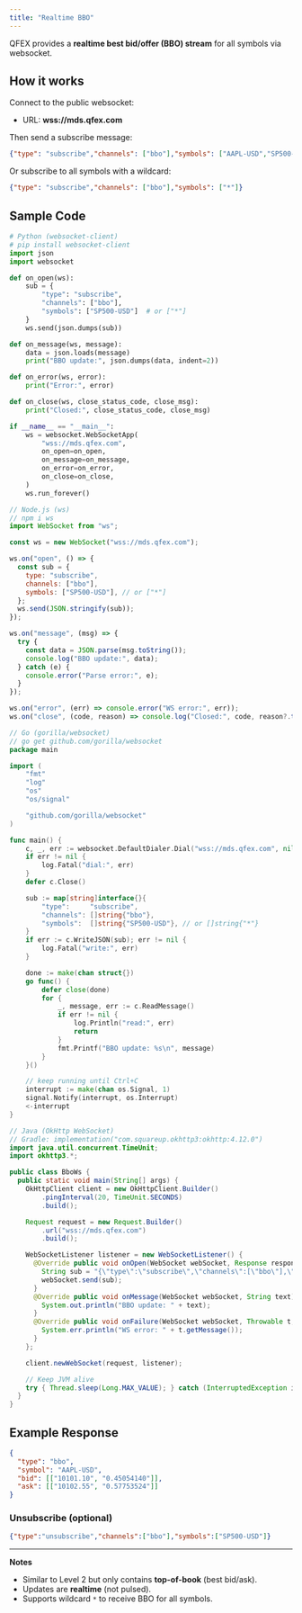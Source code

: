 ```yaml
---
title: "Realtime BBO"
---
```


QFEX provides a **realtime best bid/offer (BBO) stream** for all symbols via websocket.  

## How it works

Connect to the public websocket:

- URL: **wss://mds.qfex.com**

Then send a subscribe message:

```json
{"type": "subscribe","channels": ["bbo"],"symbols": ["AAPL-USD","SP500-USD"]}
```

Or subscribe to all symbols with a wildcard:

```json
{"type": "subscribe","channels": ["bbo"],"symbols": ["*"]}
```

## Sample Code

<CodeGroup>

```python python
# Python (websocket-client)
# pip install websocket-client
import json
import websocket

def on_open(ws):
    sub = {
        "type": "subscribe",
        "channels": ["bbo"],
        "symbols": ["SP500-USD"]  # or ["*"]
    }
    ws.send(json.dumps(sub))

def on_message(ws, message):
    data = json.loads(message)
    print("BBO update:", json.dumps(data, indent=2))

def on_error(ws, error):
    print("Error:", error)

def on_close(ws, close_status_code, close_msg):
    print("Closed:", close_status_code, close_msg)

if __name__ == "__main__":
    ws = websocket.WebSocketApp(
        "wss://mds.qfex.com",
        on_open=on_open,
        on_message=on_message,
        on_error=on_error,
        on_close=on_close,
    )
    ws.run_forever()
```

```javascript node
// Node.js (ws)
// npm i ws
import WebSocket from "ws";

const ws = new WebSocket("wss://mds.qfex.com");

ws.on("open", () => {
  const sub = {
    type: "subscribe",
    channels: ["bbo"],
    symbols: ["SP500-USD"], // or ["*"]
  };
  ws.send(JSON.stringify(sub));
});

ws.on("message", (msg) => {
  try {
    const data = JSON.parse(msg.toString());
    console.log("BBO update:", data);
  } catch (e) {
    console.error("Parse error:", e);
  }
});

ws.on("error", (err) => console.error("WS error:", err));
ws.on("close", (code, reason) => console.log("Closed:", code, reason?.toString()));
```

```go go
// Go (gorilla/websocket)
// go get github.com/gorilla/websocket
package main

import (
	"fmt"
	"log"
	"os"
	"os/signal"

	"github.com/gorilla/websocket"
)

func main() {
	c, _, err := websocket.DefaultDialer.Dial("wss://mds.qfex.com", nil)
	if err != nil {
		log.Fatal("dial:", err)
	}
	defer c.Close()

	sub := map[string]interface{}{
		"type":     "subscribe",
		"channels": []string{"bbo"},
		"symbols":  []string{"SP500-USD"}, // or []string{"*"}
	}
	if err := c.WriteJSON(sub); err != nil {
		log.Fatal("write:", err)
	}

	done := make(chan struct{})
	go func() {
		defer close(done)
		for {
			_, message, err := c.ReadMessage()
			if err != nil {
				log.Println("read:", err)
				return
			}
			fmt.Printf("BBO update: %s\n", message)
		}
	}()

	// keep running until Ctrl+C
	interrupt := make(chan os.Signal, 1)
	signal.Notify(interrupt, os.Interrupt)
	<-interrupt
}
```

```java java
// Java (OkHttp WebSocket)
// Gradle: implementation("com.squareup.okhttp3:okhttp:4.12.0")
import java.util.concurrent.TimeUnit;
import okhttp3.*;

public class BboWs {
  public static void main(String[] args) {
    OkHttpClient client = new OkHttpClient.Builder()
        .pingInterval(20, TimeUnit.SECONDS)
        .build();

    Request request = new Request.Builder()
        .url("wss://mds.qfex.com")
        .build();

    WebSocketListener listener = new WebSocketListener() {
      @Override public void onOpen(WebSocket webSocket, Response response) {
        String sub = "{\"type\":\"subscribe\",\"channels\":[\"bbo\"],\"symbols\":[\"SP500-USD\"]}";
        webSocket.send(sub);
      }
      @Override public void onMessage(WebSocket webSocket, String text) {
        System.out.println("BBO update: " + text);
      }
      @Override public void onFailure(WebSocket webSocket, Throwable t, Response response) {
        System.err.println("WS error: " + t.getMessage());
      }
    };

    client.newWebSocket(request, listener);

    // Keep JVM alive
    try { Thread.sleep(Long.MAX_VALUE); } catch (InterruptedException ignored) {}
  }
}
```

</CodeGroup>

## Example Response

```json
{
  "type": "bbo",
  "symbol": "AAPL-USD",
  "bid": [["10101.10", "0.45054140"]],
  "ask": [["10102.55", "0.57753524"]]
}
```

### Unsubscribe (optional)

```json
{"type":"unsubscribe","channels":["bbo"],"symbols":["SP500-USD"]}
```

---

**Notes**

- Similar to Level 2 but only contains **top-of-book** (best bid/ask).  
- Updates are **realtime** (not pulsed).  
- Supports wildcard `*` to receive BBO for all symbols.

